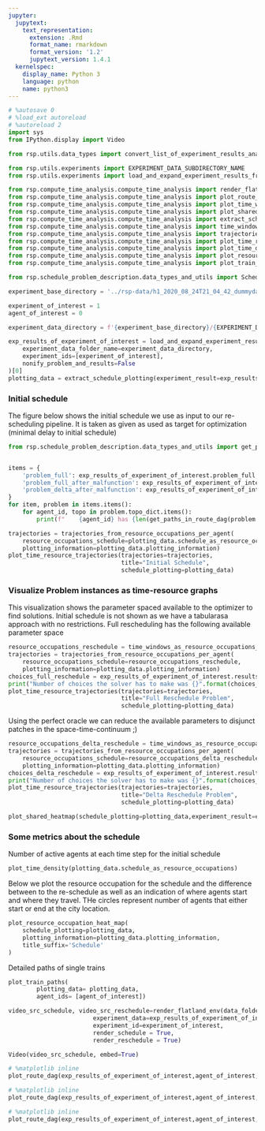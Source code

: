 ```yaml
---
jupyter:
  jupytext:
    text_representation:
      extension: .Rmd
      format_name: rmarkdown
      format_version: '1.2'
      jupytext_version: 1.4.1
  kernelspec:
    display_name: Python 3
    language: python
    name: python3
---
```


```python
# %autosave 0
# %load_ext autoreload
# %autoreload 2
import sys
from IPython.display import Video

from rsp.utils.data_types import convert_list_of_experiment_results_analysis_to_data_frame

from rsp.utils.experiments import EXPERIMENT_DATA_SUBDIRECTORY_NAME
from rsp.utils.experiments import load_and_expand_experiment_results_from_data_folder

from rsp.compute_time_analysis.compute_time_analysis import render_flatland_env
from rsp.compute_time_analysis.compute_time_analysis import plot_route_dag
from rsp.compute_time_analysis.compute_time_analysis import plot_time_window_resource_trajectories
from rsp.compute_time_analysis.compute_time_analysis import plot_shared_heatmap
from rsp.compute_time_analysis.compute_time_analysis import extract_schedule_plotting
from rsp.compute_time_analysis.compute_time_analysis import time_windows_as_resource_occupations_per_agent
from rsp.compute_time_analysis.compute_time_analysis import trajectories_from_resource_occupations_per_agent
from rsp.compute_time_analysis.compute_time_analysis import plot_time_resource_trajectories
from rsp.compute_time_analysis.compute_time_analysis import plot_time_density
from rsp.compute_time_analysis.compute_time_analysis import plot_resource_occupation_heat_map
from rsp.compute_time_analysis.compute_time_analysis import plot_train_paths

from rsp.schedule_problem_description.data_types_and_utils import ScheduleProblemEnum
```

```python
experiment_base_directory = '../rsp-data/h1_2020_08_24T21_04_42_dummydata_2020_08_26T16_34_06'

experiment_of_interest = 1
agent_of_interest = 0
```

```python
experiment_data_directory = f'{experiment_base_directory}/{EXPERIMENT_DATA_SUBDIRECTORY_NAME}'

exp_results_of_experiment_of_interest = load_and_expand_experiment_results_from_data_folder(
    experiment_data_folder_name=experiment_data_directory,
    experiment_ids=[experiment_of_interest],
    nonify_problem_and_results=False
)[0]
plotting_data = extract_schedule_plotting(experiment_result=exp_results_of_experiment_of_interest,sorting_agent_id=agent_of_interest)
```

### Initial schedule


The figure below shows the initial schedule we use as input to our re-scheduling pipeline. It is taken as given as used as target for optimization (minimal delay to initial schedule)

```python
from rsp.schedule_problem_description.data_types_and_utils import get_paths_in_route_dag


items = {
    'problem_full': exp_results_of_experiment_of_interest.problem_full,
    'problem_full_after_malfunction': exp_results_of_experiment_of_interest.problem_full_after_malfunction,
    'problem_delta_after_malfunction': exp_results_of_experiment_of_interest.problem_delta_after_malfunction
}
for item, problem in items.items():
    for agent_id, topo in problem.topo_dict.items():
        print(f"    {agent_id} has {len(get_paths_in_route_dag(problem.topo_dict[agent_id]))} paths in {item}")

```

```python
trajectories = trajectories_from_resource_occupations_per_agent(
    resource_occupations_schedule=plotting_data.schedule_as_resource_occupations.sorted_resource_occupations_per_agent,
    plotting_information=plotting_data.plotting_information)
plot_time_resource_trajectories(trajectories=trajectories,
                                title="Initial Schedule",
                                schedule_plotting=plotting_data)
```

### Visualize Problem instances as time-resource graphs
This visualization shows the parameter spaced available to the optimizer to find solutions. Initial schedule is not shown as we have a tabularasa approach with no restrictions. Full rescheduling has the following available parameter space

```python
resource_occupations_reschedule = time_windows_as_resource_occupations_per_agent(problem=exp_results_of_experiment_of_interest.problem_full_after_malfunction)
trajectories = trajectories_from_resource_occupations_per_agent(
    resource_occupations_schedule=resource_occupations_reschedule,
    plotting_information=plotting_data.plotting_information)
choices_full_reschedule = exp_results_of_experiment_of_interest.results_full_after_malfunction.solver_statistics["solving"]["solvers"]["choices"]
print("Number of choices the solver has to make was {}".format(choices_full_reschedule))
plot_time_resource_trajectories(trajectories=trajectories,
                                title="Full Reschedule Problem",
                                schedule_plotting=plotting_data)

```

Using the perfect oracle we can reduce the available parameters to disjunct patches in the space-time-continuum ;)

```python
resource_occupations_delta_reschedule = time_windows_as_resource_occupations_per_agent(problem=exp_results_of_experiment_of_interest.problem_delta_after_malfunction)
trajectories = trajectories_from_resource_occupations_per_agent(
    resource_occupations_schedule=resource_occupations_delta_reschedule,
    plotting_information=plotting_data.plotting_information)
choices_delta_reschedule = exp_results_of_experiment_of_interest.results_delta_after_malfunction.solver_statistics["solving"]["solvers"]["choices"]
print("Number of choices the solver has to make was {}".format(choices_delta_reschedule))
plot_time_resource_trajectories(trajectories=trajectories,
                                title="Delta Reschedule Problem",
                                schedule_plotting=plotting_data)
```

```python
plot_shared_heatmap(schedule_plotting=plotting_data,experiment_result=exp_results_of_experiment_of_interest)
```

### Some metrics about the schedule


Number of active agents at each time step for the initial schedule

```python
plot_time_density(plotting_data.schedule_as_resource_occupations)
```

Below we plot the resource occupation for the schedule and the difference between to the re-schedule as well as an indication of where agents start and where they travel. THe circles represent number of agents that either start or end at the city location.

```python
plot_resource_occupation_heat_map(
    schedule_plotting=plotting_data,
    plotting_information=plotting_data.plotting_information,
    title_suffix='Schedule'
)
```

Detailed paths of single trains

```python
plot_train_paths(
        plotting_data= plotting_data,
        agent_ids= [agent_of_interest])
```

```python
video_src_schedule, video_src_reschedule=render_flatland_env(data_folder=experiment_base_directory,
                        experiment_data=exp_results_of_experiment_of_interest,
                        experiment_id=experiment_of_interest,
                        render_schedule = True,
                        render_reschedule = True)
```

```python
Video(video_src_schedule, embed=True)
```

```python
# %matplotlib inline
plot_route_dag(exp_results_of_experiment_of_interest,agent_of_interest, ScheduleProblemEnum.PROBLEM_SCHEDULE)
```

```python
# %matplotlib inline
plot_route_dag(exp_results_of_experiment_of_interest,agent_of_interest, ScheduleProblemEnum.PROBLEM_RSP_FULL)
```

```python
# %matplotlib inline
plot_route_dag(exp_results_of_experiment_of_interest,agent_of_interest, ScheduleProblemEnum.PROBLEM_RSP_DELTA)
```
